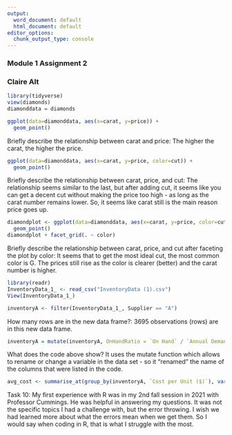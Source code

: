 ---
output:
  word_document: default
  html_document: default
editor_options:
  chunk_output_type: console
---
### Module 1 Assignment 2
### Claire Alt

```{r Task 1 2 and 3}
library(tidyverse)
view(diamonds)
diamonddata = diamonds

ggplot(data=diamonddata, aes(x=carat, y=price)) +
  geom_point()

```

Briefly describe the relationship between carat and price: The higher the carat, the higher the price.

```{r Task 4}
ggplot(data=diamonddata, aes(x=carat, y=price, color=cut)) +
  geom_point()
```

Briefly describe the relationship between carat, price, and cut: The relationship seems similar to the last, but after adding cut, it seems like you can get a decent cut without making the price too high - as long as the carat number remains lower. So, it seems like carat still is the main reason price goes up.

```{r Task 5}
diamondplot <- ggplot(data=diamonddata, aes(x=carat, y=price, color=cut)) +
  geom_point()
diamondplot + facet_grid(. ~ color)
```

Briefly describe the relationship between carat, price, and cut after faceting the plot by color: It seems that to get the most ideal cut, the most common color is G. The prices still rise as the color is clearer (better) and the carat number is higher. 

```{r Task 6}
library(readr)
InventoryData_1_ <- read_csv("InventoryData (1).csv")
View(InventoryData_1_)
```

```{r Task 7}
inventoryA <- filter(InventoryData_1_, Supplier == "A")
```

How many rows are in the new data frame?: 3695 observations (rows) are in this new data frame.

```{r Task 8}
inventoryA = mutate(inventoryA, OnHandRatio = `On Hand` / `Annual Demand`)
```

What does the code above show? It uses the mutate function which allows to rename or change a variable in the data set - so it "renamed" the name of the columns that were listed in the code. 

```{r Task 9}
avg_cost <- summarise_at(group_by(inventoryA, `Cost per Unit ($)`), vars(`Item SKU`), funs(mean(.,na.rm=TRUE)))

```
Task 10: My first experience with R was in my 2nd fall session in 2021 with Professor Cummings. He was helpful in answering my questions. It was not the specific topics I had a challenge with, but the error throwing. I wish we had learned more about what the errors mean when we get them. So I would say when coding in R, that is what I struggle with the most.

